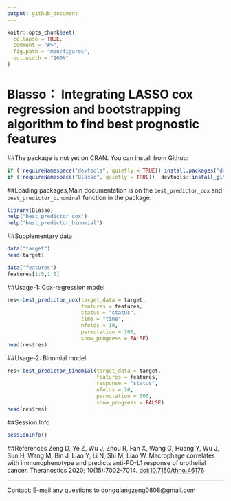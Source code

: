 ```yaml
---
output: github_document
---
```


<!-- README.md is generated from README.Rmd. Please edit that file -->

```r
knitr::opts_chunk$set(
  collapse = TRUE,
  comment = "#>",
  fig.path = "man/figures",
  out.width = "100%"
)
```

# Blasso： Integrating LASSO cox regression and bootstrapping algorithm to find best prognostic features


##The package is not yet on CRAN. You can install from Github:

```r

if (!requireNamespace("devtools", quietly = TRUE)) install.packages("devtools")
if (!requireNamespace("Blasso", quietly = TRUE))  devtools::install_github("DongqiangZeng0808/Blasso")

```

##Loading packages,Main documentation is on the `best_predictor_cox` and `best_predictor_binominal` function in the package:
```r

library(Blasso) 
help("best_predictor_cox")
help("best_predictor_binomial")

```

##Supplementary data

```r
data("target")
head(target)

data("features")
features[1:5,1:5]

```

##Usage-1: Cox-regression model

```r

res<-best_predictor_cox(target_data = target, 
                        features = features, 
                        status = "status",
                        time = "time",
                        nfolds = 10,
                        permutation = 300,
                        show_progress = FALSE)
head(res$res)

```


##Usage-2: Binomial model

```r

res<-best_predictor_binomial(target_data = target, 
                             features = features,
                             response = "status",
                             nfolds = 10,
                             permutation = 300,
                             show_progress = FALSE)
head(res$res)

```

##Session Info

```r
sessionInfo()
```


##References
Zeng D, Ye Z, Wu J, Zhou R, Fan X, Wang G, Huang Y, Wu J, Sun H, Wang M, Bin J, Liao Y, Li N, Shi M, Liao W. Macrophage correlates with immunophenotype and predicts anti-PD-L1 response of urothelial cancer. Theranostics 2020; 10(15):7002-7014. [doi:10.7150/thno.46176](http://www.thno.org/v10p7002.html)

---------
Contact:
E-mail any questions to dongqiangzeng0808@gmail.com
